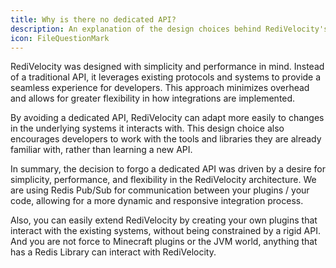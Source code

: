 ```yaml
---
title: Why is there no dedicated API?
description: An explanation of the design choices behind RediVelocity's architecture
icon: FileQuestionMark
---
```


RediVelocity was designed with simplicity and performance in mind. Instead of a traditional API, it leverages existing protocols and systems to provide a seamless experience for developers. This approach minimizes overhead and allows for greater flexibility in how integrations are implemented.

By avoiding a dedicated API, RediVelocity can adapt more easily to changes in the underlying systems it interacts with. This design choice also encourages developers to work with the tools and libraries they are already familiar with, rather than learning a new API.

In summary, the decision to forgo a dedicated API was driven by a desire for simplicity, performance, and flexibility in the RediVelocity architecture. We are using Redis Pub/Sub for communication between your plugins / your code, allowing for a more dynamic and responsive integration process.

Also, you can easily extend RediVelocity by creating your own plugins that interact with the existing systems, without being constrained by a rigid API. And you are not force to Minecraft plugins or the JVM world, anything that has a Redis Library can interact with RediVelocity.